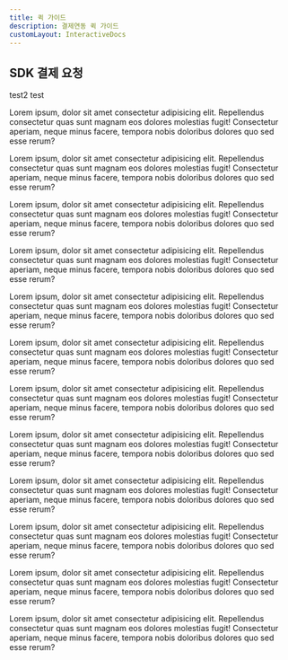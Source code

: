 ```yaml
---
title: 퀵 가이드
description: 결제연동 퀵 가이드
customLayout: InteractiveDocs
---
```



<InteractiveDoc>
  <Section section="client:handle-payment-error">
    <h2>SDK 결제 요청</h2>
  </Section>

  test2
  <Language language="backend/express">test</Language>
</InteractiveDoc>

Lorem ipsum, dolor sit amet consectetur adipisicing elit. Repellendus consectetur quas sunt magnam eos dolores molestias fugit! Consectetur aperiam, neque minus facere, tempora nobis doloribus dolores quo sed esse rerum?

Lorem ipsum, dolor sit amet consectetur adipisicing elit. Repellendus consectetur quas sunt magnam eos dolores molestias fugit! Consectetur aperiam, neque minus facere, tempora nobis doloribus dolores quo sed esse rerum?

Lorem ipsum, dolor sit amet consectetur adipisicing elit. Repellendus consectetur quas sunt magnam eos dolores molestias fugit! Consectetur aperiam, neque minus facere, tempora nobis doloribus dolores quo sed esse rerum?

Lorem ipsum, dolor sit amet consectetur adipisicing elit. Repellendus consectetur quas sunt magnam eos dolores molestias fugit! Consectetur aperiam, neque minus facere, tempora nobis doloribus dolores quo sed esse rerum?

Lorem ipsum, dolor sit amet consectetur adipisicing elit. Repellendus consectetur quas sunt magnam eos dolores molestias fugit! Consectetur aperiam, neque minus facere, tempora nobis doloribus dolores quo sed esse rerum?

Lorem ipsum, dolor sit amet consectetur adipisicing elit. Repellendus consectetur quas sunt magnam eos dolores molestias fugit! Consectetur aperiam, neque minus facere, tempora nobis doloribus dolores quo sed esse rerum?

Lorem ipsum, dolor sit amet consectetur adipisicing elit. Repellendus consectetur quas sunt magnam eos dolores molestias fugit! Consectetur aperiam, neque minus facere, tempora nobis doloribus dolores quo sed esse rerum?

Lorem ipsum, dolor sit amet consectetur adipisicing elit. Repellendus consectetur quas sunt magnam eos dolores molestias fugit! Consectetur aperiam, neque minus facere, tempora nobis doloribus dolores quo sed esse rerum?

Lorem ipsum, dolor sit amet consectetur adipisicing elit. Repellendus consectetur quas sunt magnam eos dolores molestias fugit! Consectetur aperiam, neque minus facere, tempora nobis doloribus dolores quo sed esse rerum?

Lorem ipsum, dolor sit amet consectetur adipisicing elit. Repellendus consectetur quas sunt magnam eos dolores molestias fugit! Consectetur aperiam, neque minus facere, tempora nobis doloribus dolores quo sed esse rerum?

Lorem ipsum, dolor sit amet consectetur adipisicing elit. Repellendus consectetur quas sunt magnam eos dolores molestias fugit! Consectetur aperiam, neque minus facere, tempora nobis doloribus dolores quo sed esse rerum?

Lorem ipsum, dolor sit amet consectetur adipisicing elit. Repellendus consectetur quas sunt magnam eos dolores molestias fugit! Consectetur aperiam, neque minus facere, tempora nobis doloribus dolores quo sed esse rerum?
